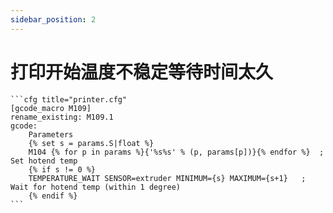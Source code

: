 ```yaml
---
sidebar_position: 2
---
```


# 打印开始温度不稳定等待时间太久

    ```cfg title="printer.cfg"
    [gcode_macro M109]
    rename_existing: M109.1
    gcode:
        Parameters
        {% set s = params.S|float %}
        M104 {% for p in params %}{'%s%s' % (p, params[p])}{% endfor %}  ; Set hotend temp
        {% if s != 0 %}
        TEMPERATURE_WAIT SENSOR=extruder MINIMUM={s} MAXIMUM={s+1}   ; Wait for hotend temp (within 1 degree)
        {% endif %}	
    ```